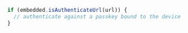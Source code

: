 ```javascript
if (embedded.isAuthenticateUrl(url)) {
  // authenticate against a passkey bound to the device
}
```
